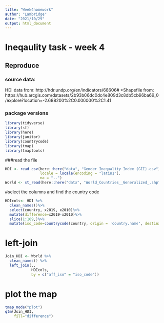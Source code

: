 ```yaml
---
title: "Week4homework"
author: "Lambridge"
date: "2021/10/29"
output: html_document
---
```


# Ineqaulity task - week 4

## Reproduce 


### source data:
 HDI data from: http://hdr.undp.org/en/indicators/68606#
*Shapefile from: https://hub.arcgis.com/datasets/2b93b06dc0dc4e809d3c8db5cb96ba69_0/explore?location=-2.688200%2C0.000000%2C1.41



### package versions
```r
library(tidyverse)
library(sf)
library(here)
library(janitor)
library(countrycode)
library(tmap)
library(tmaptools)
```

###read the file

```r
HDI <- read_csv(here::here("data", "Gender Inequality Index (GII).csv"),
                locale = locale(encoding = "latin1"),
                na = "..")
World <- st_read(here::here("data", "World_Countries__Generalized_.shp"))
```
#select the columns and find the country code 

```r
HDIcols<- HDI %>%
  clean_names()%>%
  select(country, x2019, x2010)%>%
  mutate(difference=x2019-x2010)%>%
  slice(1:189,)%>%
  mutate(iso_code=countrycode(country, origin = 'country.name', destination = 'iso2c'))
```

# left-join

```r
Join_HDI <- World %>% 
  clean_names() %>%
  left_join(., 
            HDIcols,
            by = c("aff_iso" = "iso_code"))
```

# plot the map

```r
tmap_mode("plot")
qtm(Join_HDI,
    fill="difference")
```


